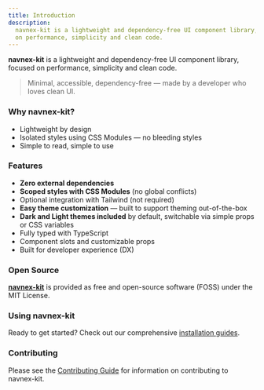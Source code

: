 ```yaml
---
title: Introduction
description:
  navnex-kit is a lightweight and dependency-free UI component library, focused
  on performance, simplicity and clean code.
---
```


**navnex-kit** is a lightweight and dependency-free UI component library,
focused on performance, simplicity and clean code.

> Minimal, accessible, dependency-free — made by a developer who loves clean UI.

### Why navnex-kit?

- Lightweight by design
- Isolated styles using CSS Modules — no bleeding styles
- Simple to read, simple to use

### Features

- **Zero external dependencies**
- **Scoped styles with CSS Modules** (no global conflicts)
- Optional integration with Tailwind (not required)
- **Easy theme customization** — built to support theming out-of-the-box
- **Dark and Light themes included** by default, switchable via simple props or
  CSS variables
- Fully typed with TypeScript
- Component slots and customizable props
- Built for developer experience (DX)

### Open Source

[**navnex-kit**](https://github.com/dxdns/navnex-kit) is provided as free and
open-source software (FOSS) under the MIT License.

### Using navnex-kit

Ready to get started? Check out our comprehensive
[installation guides](/docs/installation).

### Contributing

Please see the
[Contributing Guide](https://github.com/dxdns/navnex-kit/blob/main/CONTRIBUTING.md)
for information on contributing to navnex-kit.
